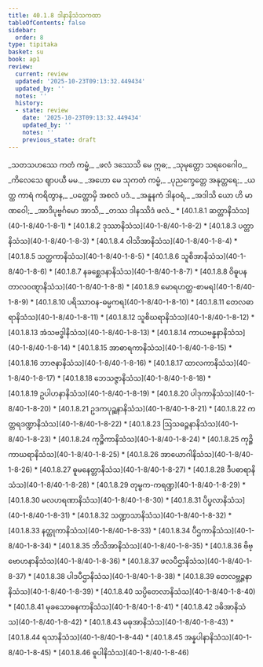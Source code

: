 ```yaml
---
title: 40.1.8 ဒါနာနိသံသကထာ
tableOfContents: false
sidebar:
  order: 8
type: tipitaka
basket: su
book: ap1
review:
  current: review
  updated: '2025-10-23T09:13:32.449434'
  updated_by: ''
  notes: ''
  history:
  - state: review
    date: '2025-10-23T09:13:32.449434'
    updated_by: ''
    notes: ''
    previous_state: draft
---
```



<ReviewStatus review={frontmatter.review} showDetails={true} />

<HypothesisAnnotation frontmatter={frontmatter} />

<DynamicBreadcrumb />

<Division number="86" book="ap1" e="ch" v="20" p="358">

<Paragraph number="4383" type="verses" book="ap1">
_သတသဟဿေ ကတံ ကမ္မံ,_  
_ဖလံ ဒဿေသိ မေ ဣဓ;_  
_သုမုတ္တော သရဝေဂေါဝ,_  
_ကိလေသေ ဈာပယီ မမ._  




</Paragraph>

</Division>
<Division number="87" book="ap1" e="ch" v="20" p="358">

<Paragraph number="4384" type="verses" book="ap1">
_အဟော မေ သုကတံ ကမ္မံ,_  
_ပုညက္ခေတ္တေ အနုတ္တရေ;_  
_ယတ္ထ ကာရံ ကရိတွာန,_  
_ပတ္တောမှိ အစလံ ပဒံ._  




</Paragraph>

</Division>
<Division number="88" book="ap1" e="ch" v="20" p="358">

<Paragraph number="4385" type="verses" book="ap1">
_အနူနကံ ဒါနဝရံ,_  
_အဒါသိ ယော ဟိ မာဏဝေါ;_  
_အာဒိပုဗ္ဗင်္ဂမော အာသိ,_  
_တဿ ဒါနဿိဒံ ဖလံ._  


</Paragraph>
</Division>

<TableOfContents book="ap1" section="40.1.8">
* [40.1.8.1 ဆတ္တာနိသံသ](40-1-8/40-1-8-1)
* [40.1.8.2 ဒုဿာနိသံသ](40-1-8/40-1-8-2)
* [40.1.8.3 ပတ္တာနိသံသ](40-1-8/40-1-8-3)
* [40.1.8.4 ဝါသိအာနိသံသ](40-1-8/40-1-8-4)
* [40.1.8.5 သတ္ထကာနိသံသ](40-1-8/40-1-8-5)
* [40.1.8.6 သူစိအာနိသံသ](40-1-8/40-1-8-6)
* [40.1.8.7 နခစ္ဆေဒနာနိသံသ](40-1-8/40-1-8-7)
* [40.1.8.8 ဝိဓူပနတာလဝဏ္ဋာနိသံသ](40-1-8/40-1-8-8)
* [40.1.8.9 မောရဟတ္ထ-စာမရ](40-1-8/40-1-8-9)
* [40.1.8.10 ပရိဿာဝန-ဓမ္မကရ](40-1-8/40-1-8-10)
* [40.1.8.11 တေလဓာရာနိသံသ](40-1-8/40-1-8-11)
* [40.1.8.12 သူစိဃရာနိသံသ](40-1-8/40-1-8-12)
* [40.1.8.13 အံသဗဒ္ဓါနိသံသ](40-1-8/40-1-8-13)
* [40.1.8.14 ကာယဗန္ဓနာနိသံသ](40-1-8/40-1-8-14)
* [40.1.8.15 အာဓာရကာနိသံသ](40-1-8/40-1-8-15)
* [40.1.8.16 ဘာဇနာနိသံသ](40-1-8/40-1-8-16)
* [40.1.8.17 ထာလကာနိသံသ](40-1-8/40-1-8-17)
* [40.1.8.18 ဘေသဇ္ဇာနိသံသ](40-1-8/40-1-8-18)
* [40.1.8.19 ဥပါဟနာနိသံသ](40-1-8/40-1-8-19)
* [40.1.8.20 ပါဒုကာနိသံသ](40-1-8/40-1-8-20)
* [40.1.8.21 ဥဒကပုဉ္ဆနာနိသံသ](40-1-8/40-1-8-21)
* [40.1.8.22 ကတ္တရဒဏ္ဍာနိသံသ](40-1-8/40-1-8-22)
* [40.1.8.23 ဩသဓဉ္ဇနာနိသံသ](40-1-8/40-1-8-23)
* [40.1.8.24 ကုဉ္စိကာနိသံသ](40-1-8/40-1-8-24)
* [40.1.8.25 ကုဉ္စိကာဃရာနိသံသ](40-1-8/40-1-8-25)
* [40.1.8.26 အာယောဂါနိသံသ](40-1-8/40-1-8-26)
* [40.1.8.27 ဓူမနေတ္တာနိသံသ](40-1-8/40-1-8-27)
* [40.1.8.28 ဒီပဓာရာနိသံသ](40-1-8/40-1-8-28)
* [40.1.8.29 တုမ္ဗက-ကရဏ္ဍ](40-1-8/40-1-8-29)
* [40.1.8.30 မလဟရဏာနိသံသ](40-1-8/40-1-8-30)
* [40.1.8.31 ပိပ္ဖလာနိသံသ](40-1-8/40-1-8-31)
* [40.1.8.32 သဏ္ဍာသာနိသံသ](40-1-8/40-1-8-32)
* [40.1.8.33 နတ္ထုကာနိသံသ](40-1-8/40-1-8-33)
* [40.1.8.34 ပီဌကာနိသံသ](40-1-8/40-1-8-34)
* [40.1.8.35 ဘိသိအာနိသံသ](40-1-8/40-1-8-35)
* [40.1.8.36 ဗိဗ္ဗောဟနာနိသံသ](40-1-8/40-1-8-36)
* [40.1.8.37 ဖလပီဌာနိသံသ](40-1-8/40-1-8-37)
* [40.1.8.38 ပါဒပီဌာနိသံသ](40-1-8/40-1-8-38)
* [40.1.8.39 တေလဗ္ဘဉ္ဇနာနိသံသ](40-1-8/40-1-8-39)
* [40.1.8.40 သပ္ပိတေလာနိသံသ](40-1-8/40-1-8-40)
* [40.1.8.41 မုခသောဓနကာနိသံသ](40-1-8/40-1-8-41)
* [40.1.8.42 ဒဓိအာနိသံသ](40-1-8/40-1-8-42)
* [40.1.8.43 မဓုအာနိသံသ](40-1-8/40-1-8-43)
* [40.1.8.44 ရသာနိသံသ](40-1-8/40-1-8-44)
* [40.1.8.45 အန္နပါနာနိသံသ](40-1-8/40-1-8-45)
* [40.1.8.46 ဓူပါနိသံသ](40-1-8/40-1-8-46)
</TableOfContents>